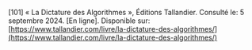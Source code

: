 \[101\]	« La Dictature des Algorithmes », Éditions Tallandier. Consulté le: 5 septembre 2024\. \[En ligne\]. Disponible sur: [https://www.tallandier.com/livre/la-dictature-des-algorithmes/](https://www.tallandier.com/livre/la-dictature-des-algorithmes/)